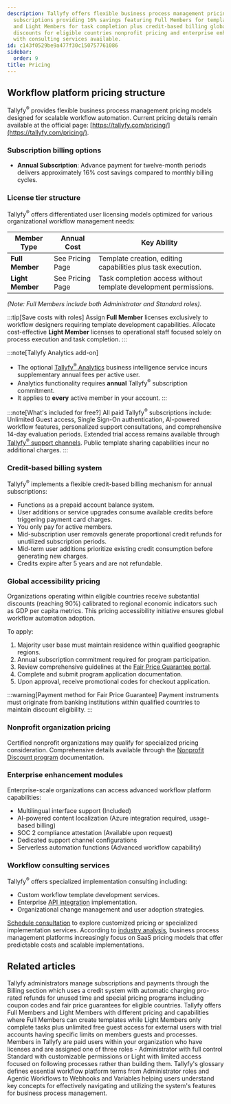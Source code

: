 ```yaml
---
description: Tallyfy offers flexible business process management pricing with annual
  subscriptions providing 16% savings featuring Full Members for template creation
  and Light Members for task completion plus credit-based billing global accessibility
  discounts for eligible countries nonprofit pricing and enterprise enhancement modules
  with consulting services available.
id: c143f0529be9a477f30c150757761086
sidebar:
  order: 9
title: Pricing
---
```



## Workflow platform pricing structure

Tallyfy<sup>®</sup> provides flexible business process management pricing models designed for scalable workflow automation. Current pricing details remain available at the official page: [https://tallyfy.com/pricing/](https://tallyfy.com/pricing/).

### Subscription billing options

*   **Annual Subscription**: Advance payment for twelve-month periods delivers approximately 16% cost savings compared to monthly billing cycles.

### License tier structure

Tallyfy<sup>®</sup> offers differentiated user licensing models optimized for various organizational workflow management needs:

| Member Type     | Annual Cost      | Key Ability                                      |
|-----------------|------------------|--------------------------------------------------|
| **Full Member** | See Pricing Page | Template creation, editing capabilities plus task execution.      |
| **Light Member**| See Pricing Page | Task completion access without template development permissions. |

*(Note: Full Members include both Administrator and Standard roles).*

:::tip[Save costs with roles]
Assign **Full Member** licenses exclusively to workflow designers requiring template development capabilities. Allocate cost-effective **Light Member** licenses to operational staff focused solely on process execution and task completion.
:::

:::note[Tallyfy Analytics add-on]
*   The optional [Tallyfy<sup>®</sup> Analytics](/products/pro/integrations/analytics/) business intelligence service incurs supplementary annual fees per active user.
*   Analytics functionality requires **annual** Tallyfy<sup>®</sup> subscription commitment.
*   It applies to **every** active member in your account.
:::

:::note[What's included for free?]
All paid Tallyfy<sup>®</sup> subscriptions include: Unlimited Guest access, Single Sign-On authentication, AI-powered workflow features, personalized support consultations, and comprehensive 14-day evaluation periods. Extended trial access remains available through [Tallyfy<sup>®</sup> support channels](/products/pro/miscellaneous/support/how-can-i-contact-tallyfys-support-team/). Public template sharing capabilities incur no additional charges.
:::

### Credit-based billing system

Tallyfy<sup>®</sup> implements a flexible credit-based billing mechanism for annual subscriptions:

*   Functions as a prepaid account balance system.
*   User additions or service upgrades consume available credits before triggering payment card charges.
*   You only pay for active members.
*   Mid-subscription user removals generate proportional credit refunds for unutilized subscription periods.
*   Mid-term user additions prioritize existing credit consumption before generating new charges.
*   Credits expire after 5 years and are not refundable.

### Global accessibility pricing

Organizations operating within eligible countries receive substantial discounts (reaching 90%) calibrated to regional economic indicators such as GDP per capita metrics. This pricing accessibility initiative ensures global workflow automation adoption.

To apply:
<Steps>
1. Majority user base must maintain residence within qualified geographic regions.
2. Annual subscription commitment required for program participation.
3. Review comprehensive guidelines at the [Fair Price Guarantee portal](https://tallyfy.com/pricing/fair-price-guarantee/).
4. Complete and submit program application documentation.
5. Upon approval, receive promotional codes for checkout application.
</Steps>

:::warning[Payment method for Fair Price Guarantee]
Payment instruments must originate from banking institutions within qualified countries to maintain discount eligibility.
:::

### Nonprofit organization pricing

Certified nonprofit organizations may qualify for specialized pricing consideration. Comprehensive details available through the [Nonprofit Discount program](/products/pro/pricing/how-to-apply-for-tallyfys-nonprofit-program-discount/) documentation.

### Enterprise enhancement modules

Enterprise-scale organizations can access advanced workflow platform capabilities:

*   Multilingual interface support (Included)
*   AI-powered content localization (Azure integration required, usage-based billing)
*   SOC 2 compliance attestation (Available upon request)
*   Dedicated support channel configurations
*   Serverless automation functions (Advanced workflow capability)

### Workflow consulting services

Tallyfy<sup>®</sup> offers specialized implementation consulting including:

*   Custom workflow template development services.
*   Enterprise [API integration](/products/pro/integrations/open-api/) implementation.
*   Organizational change management and user adoption strategies.

[Schedule consultation](https://tallyfy.com/booking/) to explore customized pricing or specialized implementation services. According to [industry analysis](https://www.gartner.com/reviews/market/business-process-management-platforms), business process management platforms increasingly focus on SaaS pricing models that offer predictable costs and scalable implementations.


<PageTree />

## Related articles
<CardGrid>
<LinkTitleCard header="<b>Settings > Billing</b>" href="/products/pro/settings/billing/" > Tallyfy administrators manage subscriptions and payments through the Billing section which uses a credit system with automatic charging pro-rated refunds for unused time and special pricing programs including coupon codes and fair price guarantees for eligible countries. </LinkTitleCard>
<LinkTitleCard header="<b>Billing > Tallyfy's Account and Member Limits</b>" href="/products/pro/settings/billing/what-are-tallyfys-account-and-member-limits/" > Tallyfy offers Full Members and Light Members with different pricing and capabilities where Full Members can create templates while Light Members only complete tasks plus unlimited free guest access for external users with trial accounts having specific limits on members guests and processes. </LinkTitleCard>
<LinkTitleCard header="<b>Documenting > Members</b>" href="/products/pro/documenting/members/" > Members in Tallyfy are paid users within your organization who have licenses and are assigned one of three roles - Administrator with full control Standard with customizable permissions or Light with limited access focused on following processes rather than building them. </LinkTitleCard>
<LinkTitleCard header="<b>Miscellaneous > Glossary</b>" href="/products/pro/miscellaneous/glossary/" > Tallyfy's glossary defines essential workflow platform terms from Administrator roles and Agentic Workflows to Webhooks and Variables helping users understand key concepts for effectively navigating and utilizing the system's features for business process management. </LinkTitleCard>
</CardGrid>